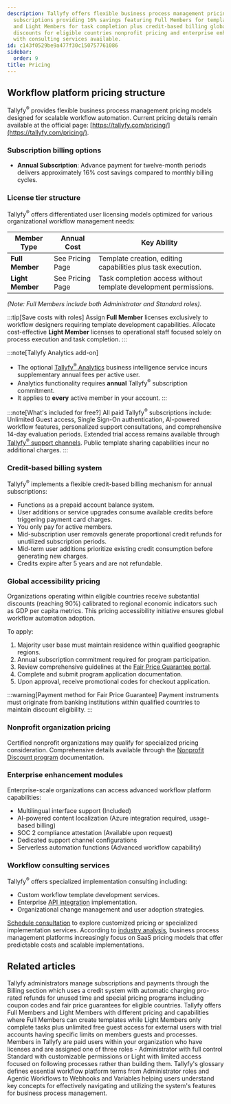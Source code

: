 ```yaml
---
description: Tallyfy offers flexible business process management pricing with annual
  subscriptions providing 16% savings featuring Full Members for template creation
  and Light Members for task completion plus credit-based billing global accessibility
  discounts for eligible countries nonprofit pricing and enterprise enhancement modules
  with consulting services available.
id: c143f0529be9a477f30c150757761086
sidebar:
  order: 9
title: Pricing
---
```



## Workflow platform pricing structure

Tallyfy<sup>®</sup> provides flexible business process management pricing models designed for scalable workflow automation. Current pricing details remain available at the official page: [https://tallyfy.com/pricing/](https://tallyfy.com/pricing/).

### Subscription billing options

*   **Annual Subscription**: Advance payment for twelve-month periods delivers approximately 16% cost savings compared to monthly billing cycles.

### License tier structure

Tallyfy<sup>®</sup> offers differentiated user licensing models optimized for various organizational workflow management needs:

| Member Type     | Annual Cost      | Key Ability                                      |
|-----------------|------------------|--------------------------------------------------|
| **Full Member** | See Pricing Page | Template creation, editing capabilities plus task execution.      |
| **Light Member**| See Pricing Page | Task completion access without template development permissions. |

*(Note: Full Members include both Administrator and Standard roles).*

:::tip[Save costs with roles]
Assign **Full Member** licenses exclusively to workflow designers requiring template development capabilities. Allocate cost-effective **Light Member** licenses to operational staff focused solely on process execution and task completion.
:::

:::note[Tallyfy Analytics add-on]
*   The optional [Tallyfy<sup>®</sup> Analytics](/products/pro/integrations/analytics/) business intelligence service incurs supplementary annual fees per active user.
*   Analytics functionality requires **annual** Tallyfy<sup>®</sup> subscription commitment.
*   It applies to **every** active member in your account.
:::

:::note[What's included for free?]
All paid Tallyfy<sup>®</sup> subscriptions include: Unlimited Guest access, Single Sign-On authentication, AI-powered workflow features, personalized support consultations, and comprehensive 14-day evaluation periods. Extended trial access remains available through [Tallyfy<sup>®</sup> support channels](/products/pro/miscellaneous/support/how-can-i-contact-tallyfys-support-team/). Public template sharing capabilities incur no additional charges.
:::

### Credit-based billing system

Tallyfy<sup>®</sup> implements a flexible credit-based billing mechanism for annual subscriptions:

*   Functions as a prepaid account balance system.
*   User additions or service upgrades consume available credits before triggering payment card charges.
*   You only pay for active members.
*   Mid-subscription user removals generate proportional credit refunds for unutilized subscription periods.
*   Mid-term user additions prioritize existing credit consumption before generating new charges.
*   Credits expire after 5 years and are not refundable.

### Global accessibility pricing

Organizations operating within eligible countries receive substantial discounts (reaching 90%) calibrated to regional economic indicators such as GDP per capita metrics. This pricing accessibility initiative ensures global workflow automation adoption.

To apply:
<Steps>
1. Majority user base must maintain residence within qualified geographic regions.
2. Annual subscription commitment required for program participation.
3. Review comprehensive guidelines at the [Fair Price Guarantee portal](https://tallyfy.com/pricing/fair-price-guarantee/).
4. Complete and submit program application documentation.
5. Upon approval, receive promotional codes for checkout application.
</Steps>

:::warning[Payment method for Fair Price Guarantee]
Payment instruments must originate from banking institutions within qualified countries to maintain discount eligibility.
:::

### Nonprofit organization pricing

Certified nonprofit organizations may qualify for specialized pricing consideration. Comprehensive details available through the [Nonprofit Discount program](/products/pro/pricing/how-to-apply-for-tallyfys-nonprofit-program-discount/) documentation.

### Enterprise enhancement modules

Enterprise-scale organizations can access advanced workflow platform capabilities:

*   Multilingual interface support (Included)
*   AI-powered content localization (Azure integration required, usage-based billing)
*   SOC 2 compliance attestation (Available upon request)
*   Dedicated support channel configurations
*   Serverless automation functions (Advanced workflow capability)

### Workflow consulting services

Tallyfy<sup>®</sup> offers specialized implementation consulting including:

*   Custom workflow template development services.
*   Enterprise [API integration](/products/pro/integrations/open-api/) implementation.
*   Organizational change management and user adoption strategies.

[Schedule consultation](https://tallyfy.com/booking/) to explore customized pricing or specialized implementation services. According to [industry analysis](https://www.gartner.com/reviews/market/business-process-management-platforms), business process management platforms increasingly focus on SaaS pricing models that offer predictable costs and scalable implementations.


<PageTree />

## Related articles
<CardGrid>
<LinkTitleCard header="<b>Settings > Billing</b>" href="/products/pro/settings/billing/" > Tallyfy administrators manage subscriptions and payments through the Billing section which uses a credit system with automatic charging pro-rated refunds for unused time and special pricing programs including coupon codes and fair price guarantees for eligible countries. </LinkTitleCard>
<LinkTitleCard header="<b>Billing > Tallyfy's Account and Member Limits</b>" href="/products/pro/settings/billing/what-are-tallyfys-account-and-member-limits/" > Tallyfy offers Full Members and Light Members with different pricing and capabilities where Full Members can create templates while Light Members only complete tasks plus unlimited free guest access for external users with trial accounts having specific limits on members guests and processes. </LinkTitleCard>
<LinkTitleCard header="<b>Documenting > Members</b>" href="/products/pro/documenting/members/" > Members in Tallyfy are paid users within your organization who have licenses and are assigned one of three roles - Administrator with full control Standard with customizable permissions or Light with limited access focused on following processes rather than building them. </LinkTitleCard>
<LinkTitleCard header="<b>Miscellaneous > Glossary</b>" href="/products/pro/miscellaneous/glossary/" > Tallyfy's glossary defines essential workflow platform terms from Administrator roles and Agentic Workflows to Webhooks and Variables helping users understand key concepts for effectively navigating and utilizing the system's features for business process management. </LinkTitleCard>
</CardGrid>